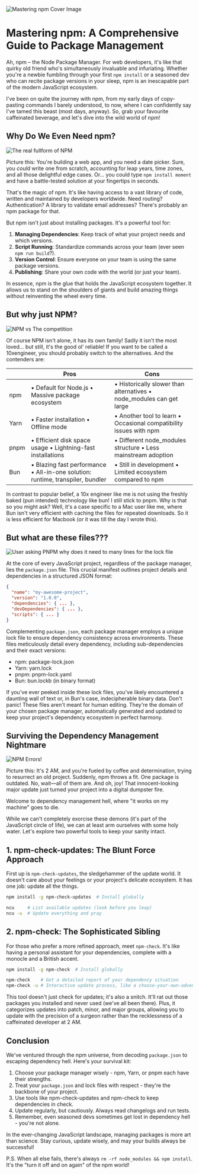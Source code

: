 
![Mastering npm Cover Image](https://media2.dev.to/dynamic/image/width=1000,height=420,fit=cover,gravity=auto,format=auto/https%3A%2F%2Fdev-to-uploads.s3.amazonaws.com%2Fuploads%2Farticles%2Fqa1w5zj67c2pmq8mz5xg.png)

# Mastering npm: A Comprehensive Guide to Package Management

Ah, npm – the Node Package Manager. For web developers, it's like that quirky old friend who's simultaneously invaluable and infuriating. Whether you're a newbie fumbling through your first `npm install` or a seasoned dev who can recite package versions in your sleep, npm is an inescapable part of the modern JavaScript ecosystem.

I've been on quite the journey with npm, from my early days of copy-pasting commands I barely understood, to now, where I can confidently say I've tamed this beast (most days, anyway). So, grab your favourite caffeinated beverage, and let's dive into the wild world of npm!

## Why Do We Even Need npm?

![The real fullform of NPM](https://dev-to-uploads.s3.amazonaws.com/uploads/articles/34pjfktpzzia7o3qy7w3.png)

Picture this: You're building a web app, and you need a date picker. Sure, you _could_ write one from scratch, accounting for leap years, time zones, and all those delightful edge cases. Or... you could type `npm install moment` and have a battle-tested solution at your fingertips in seconds.

That's the magic of npm. It's like having access to a vast library of code, written and maintained by developers worldwide. Need routing? Authentication? A library to validate email addresses? There's probably an npm package for that.

But npm isn't just about installing packages. It's a powerful tool for:

1. **Managing Dependencies**: Keep track of what your project needs and which versions.
2. **Script Running**: Standardize commands across your team (ever seen `npm run build`?).
3. **Version Control**: Ensure everyone on your team is using the same package versions.
4. **Publishing**: Share your own code with the world (or just your team).

In essence, npm is the glue that holds the JavaScript ecosystem together. It allows us to stand on the shoulders of giants and build amazing things without reinventing the wheel every time.

## But why just NPM?

![NPM vs The competition](https://dev-to-uploads.s3.amazonaws.com/uploads/articles/ajl9dfkpp5uiyfc8wjlm.png)

Of course NPM isn't alone, it has its own family! Sadly it isn't the most loved... but still, it's the good ol' reliable! If you want to be called a 10xengineer, you should probably switch to the alternatives. And the contenders are:

|      | Pros                                                                           | Cons                                                                 |
| ---- | ------------------------------------------------------------------------------ | -------------------------------------------------------------------- |
| npm  | • Default for Node.js • Massive package ecosystem                              | • Historically slower than alternatives • node_modules can get large |
| Yarn | • Faster installation • Offline mode                                           | • Another tool to learn • Occasional compatibility issues with npm   |
| pnpm | • Efficient disk space usage • Lightning-fast installations                    | • Different node_modules structure • Less mainstream adoption        |
| Bun  | • Blazing fast performance • All-in-one solution: runtime, transpiler, bundler | • Still in development • Limited ecosystem compared to npm           |

In contrast to popular belief, a 10x engineer like me is not using the freshly baked (pun intended) technology like bun! I still stick to pnpm. Why is that so you might ask? Well, it's a case specific to a Mac user like me, where Bun isn't very efficient with caching the files for repeated downloads. So it is less efficient for Macbook (or it was till the day I wrote this).

## But what are these files???

![User asking PNPM why does it need to many lines for the lock file](https://dev-to-uploads.s3.amazonaws.com/uploads/articles/fjeus8ks2tsjw7ldfxe1.png)

At the core of every JavaScript project, regardless of the package manager, lies the `package.json` file. This crucial manifest outlines project details and dependencies in a structured JSON format:

```json
{
  "name": "my-awesome-project",
  "version": "1.0.0",
  "dependencies": { ... },
  "devDependencies": { ... },
  "scripts": { ... }
}
```

Complementing `package.json`, each package manager employs a unique lock file to ensure dependency consistency across environments. These files meticulously detail every dependency, including sub-dependencies and their exact versions:

- npm: package-lock.json
- Yarn: yarn.lock
- pnpm: pnpm-lock.yaml
- Bun: bun.lockb (in binary format)

If you've ever peeked inside these lock files, you've likely encountered a daunting wall of text or, in Bun's case, indecipherable binary data. Don't panic! These files aren't meant for human editing. They're the domain of your chosen package manager, automatically generated and updated to keep your project's dependency ecosystem in perfect harmony.

## Surviving the Dependency Management Nightmare

![NPM Errors!](https://dev-to-uploads.s3.amazonaws.com/uploads/articles/8133yerzwiilzljab5lo.png)

Picture this: It's 2 AM, and you're fueled by coffee and determination, trying to resurrect an old project. Suddenly, npm throws a fit. One package is outdated. No, wait—all of them are. And oh, joy! That innocent-looking major update just turned your project into a digital dumpster fire.

Welcome to dependency management hell, where "it works on my machine" goes to die.

While we can't completely exorcise these demons (it's part of the JavaScript circle of life), we can at least arm ourselves with some holy water. Let's explore two powerful tools to keep your sanity intact.

## 1. npm-check-updates: The Blunt Force Approach

First up is `npm-check-updates`, the sledgehammer of the update world. It doesn't care about your feelings or your project's delicate ecosystem. It has one job: update all the things.

```bash
npm install -g npm-check-updates  # Install globally

ncu     # List available updates (look before you leap)
ncu -u  # Update everything and pray
```

## 2. npm-check: The Sophisticated Sibling

For those who prefer a more refined approach, meet `npm-check`. It's like having a personal assistant for your dependencies, complete with a monocle and a British accent.

```bash
npm install -g npm-check  # Install globally

npm-check    # Get a detailed report of your dependency situation
npm-check -u # Interactive update process, like a choose-your-own-adventure book
```

This tool doesn't just check for updates; it's also a snitch. It'll rat out those packages you installed and never used (we've all been there). Plus, it categorizes updates into patch, minor, and major groups, allowing you to update with the precision of a surgeon rather than the recklessness of a caffeinated developer at 2 AM.

## Conclusion

We've ventured through the npm universe, from decoding `package.json` to escaping dependency hell. Here's your survival kit:

1. Choose your package manager wisely - npm, Yarn, or pnpm each have their strengths.
2. Treat your `package.json` and lock files with respect - they're the backbone of your project.
3. Use tools like npm-check-updates and npm-check to keep dependencies in check.
4. Update regularly, but cautiously. Always read changelogs and run tests.
5. Remember, even seasoned devs sometimes get lost in dependency hell - you're not alone.

In the ever-changing JavaScript landscape, managing packages is more art than science. Stay curious, update wisely, and may your builds always be successful!

P.S. When all else fails, there's always `rm -rf node_modules && npm install`. It's the "turn it off and on again" of the npm world!

<OriginalPost
  text="Checkout the original post on Dev.to"
  link="https://dev.to/chiragagg5k/mastering-npm-a-comprehensive-guide-to-package-management-3h0m"
/>
